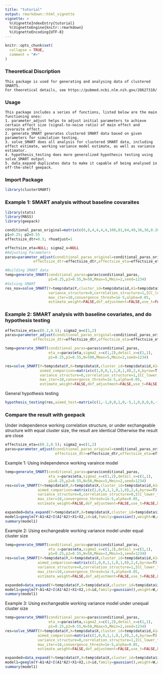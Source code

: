 ```yaml
---
title: "tutorial"
output: rmarkdown::html_vignette
vignette: >
  %\VignetteIndexEntry{tutorial}
  %\VignetteEngine{knitr::rmarkdown}
  %\VignetteEncoding{UTF-8}
---
```


```r
knitr::opts_chunk$set(
  collapse = TRUE,
  comment = "#>"
)
```

### Theoretical Discription  
    This package is used for generating and analysing data of clustered SMARTS.
    For theoretical details, see https://pubmed.ncbi.nlm.nih.gov/28627310/

### Usage
    This package includes a series of functions, listed below are the main functioning ones:
    1. parameter_adjust helps to adjust initial parameters to achieve certain effect size (signal-to-noise ratio) of main effect and covaraite effect.
    2. generate_SMART generates clustered SMART data based on given parameters for simulation testing.
    3. solve_SMART does all analysis for clustered SMART data, including effect estimate, working variance model estimate, as well as variance estimator.
    4. hypothesis_testing does more generalized hypothesis testing using solve_SMART output.
    5. data_expand duplicates data to make it capable of being analysed in off-the-shelf geepack.
    
### Import Package
```r
library(clusterSMART)
```

### Example 1: SMART analysis without baseline covaraites
```r
library(stats)
library(MASS)
library(geepack)

conditional_paras_original=matrix(c(6,8,4,4,4,4,100,81,64,49,36,36,0.20,0.18,0.16,0.14,0.12,0.10),6,3)
p1=0.25; p2=0.55
effectsize_dtr=0.5; rhoadjust=1

effectsize_eta=NULL; sigma2_x=NULL
#Adjusting Parameters
paras=parameter_adjust(conditional_paras_original=conditional_paras_original,p1=p1,p2=p2,aimed_comparison=c(1,0,0,1),
             effectsize_dtr=effectsize_dtr,effectsize_eta=effectsize_eta,rhoadjust[rhoadjust],sigma2_x=sigma2_x)

#Building SMART data
temp=generate_SMART(conditional_paras=paras$conditional_paras,
                    p1=0.25,p2=0.55,N=50,Mmax=5,Mmin=2,seed=1234)
#Solving SMART
res_nox=solve_SMART(Y=temp$data$Y,cluster_id=temp$data$id,A1=temp$data$A1,R=temp$data$R,A2=temp$data$A2,
                    variance_structure=0,correlation_structure=1,ICC_lower_thresh=0,
                    max_iter=10,convergence_thresh=1e-5,alpha=0.05,
                    estimate_weight=FALSE,dof_adjustment=FALSE,use_t=FALSE,bias_correction=FALSE,verbose=2)
```

### Example 2: SMART analysis with baseline covariates, and do hypothesis testing
```r
effectsize_eta=c(0.2,0.5); sigma2_x=c(1,2)
paras=parameter_adjust(conditional_paras_original=conditional_paras_original,p1=p1,p2=p2,aimed_comparison=c(1,0,0,1),
             effectsize_dtr=effectsize_dtr,effectsize_eta=effectsize_eta,rhoadjust[rhoadjust],sigma2_x=sigma2_x)

temp=generate_SMART(conditional_paras=paras$conditional_paras,
                    eta_x=paras$eta,sigma2_x=c(1,2),detail_x=c(1,1),
                    p1=0.25,p2=0.55,N=500,Mmax=5,Mmin=2,seed=1234)

res=solve_SMART(Y=temp$data$Y,X=temp$data$X,cluster_id=temp$data$id,A1=temp$data$A1,R=temp$data$R,A2=temp$data$A2,
                aimed_comparison=matrix(c(1,0,0,1,1,0,1,0),2,4,byrow=T),
                variance_structure=0,correlation_structure=1,ICC_lower_thresh=0,
                max_iter=10,convergence_thresh=1e-5,alpha=0.05,
                estimate_weight=FALSE,dof_adjustment=FALSE,use_t=FALSE,bias_correction=FALSE,verbose=3)
```

General hypothesis testing
```r
hypothesis_testing(res,aimed_test=matrix(c(1,-1,0,0,1,0,-5,1,0,0,0,0,-1,1),2,7,byrow=T),alpha=0.05,use_t=TRUE)
```

### Compare the result with geepack
Under independence working correlation structure, or under exchangeable structure with equal cluster size, the result are identical
Otherwise the result are close
```r
effectsize_eta=c(0.2,0.5); sigma2_x=c(1,2)
paras=parameter_adjust(conditional_paras_original=conditional_paras_original,p1=p1,p2=p2,aimed_comparison=c(1,0,0,1),
                       effectsize_dtr=effectsize_dtr,effectsize_eta=effectsize_eta,rhoadjust[rhoadjust],sigma2_x=sigma2_x)
```

Example 1: Using independence working varaince model
```r
temp=generate_SMART(conditional_paras=paras$conditional_paras,
                    eta_x=paras$eta,sigma2_x=c(1,2),detail_x=c(1,1),
                    p1=0.25,p2=0.55,N=50,Mmax=5,Mmin=2,seed=1234)
res=solve_SMART(Y=temp$data$Y,X=temp$data$X,cluster_id=temp$data$id,A1=temp$data$A1,R=temp$data$R,A2=temp$data$A2,
               aimed_comparison=matrix(c(1,0,0,1,1,0,1,0),2,4,byrow=T),
               variance_structure=0,correlation_structure=0,ICC_lower_thresh=0,
               max_iter=10,convergence_thresh=1e-5,alpha=0.05,
               estimate_weight=FALSE,dof_adjustment=FALSE,use_t=FALSE,bias_correction=FALSE,verbose=2)
```
```r
expanded=data_expand(Y=temp$data$Y,X=temp$data$X,cluster_id=temp$data$id,A1=temp$data$A1,R=temp$data$R,A2=temp$data$A2,seperate=FALSE)
model1=geeglm(Y~A1+A2+I(A1*A2)+X1+X2,id=id,family=gaussian(),weight=W,data=expanded$data,corstr="independence")
summary(model1)
```

Example 2: Using exchangeable working variance model under equal cluster size
```r
temp=generate_SMART(conditional_paras=paras$conditional_paras,
                    eta_x=paras$eta,sigma2_x=c(1,2),detail_x=c(1,1),
                    p1=0.25,p2=0.55,N=50,Mmax=3,Mmin=3,seed=1234)
res=solve_SMART(Y=temp$data$Y,X=temp$data$X,cluster_id=temp$data$id,A1=temp$data$A1,R=temp$data$R,A2=temp$data$A2,
               aimed_comparison=matrix(c(1,0,0,1,1,0,1,0),2,4,byrow=T),
               variance_structure=0,correlation_structure=1,ICC_lower_thresh=0,
               max_iter=10,convergence_thresh=1e-5,alpha=0.05,
               estimate_weight=FALSE,dof_adjustment=FALSE,use_t=FALSE,bias_correction=FALSE,verbose=2)
```
```r
expanded=data_expand(Y=temp$data$Y,X=temp$data$X,cluster_id=temp$data$id,A1=temp$data$A1,R=temp$data$R,A2=temp$data$A2,seperate=FALSE)
model1=geeglm(Y~A1+A2+I(A1*A2)+X1+X2,id=id,family=gaussian(),weight=W,data=expanded$data,corstr="userdefined",zcor=expanded$structure)
summary(model1)
```

Example 3: Using exchangeable working variance model under unequal cluster size
```r
temp=generate_SMART(conditional_paras=paras$conditional_paras,
                    eta_x=paras$eta,sigma2_x=c(1,2),detail_x=c(1,1),
                    p1=0.25,p2=0.55,N=50,Mmax=5,Mmin=2,seed=1234)
res=solve_SMART(Y=temp$data$Y,X=temp$data$X,cluster_id=temp$data$id,A1=temp$data$A1,R=temp$data$R,A2=temp$data$A2,
               aimed_comparison=matrix(c(1,0,0,1,1,0,1,0),2,4,byrow=T),
               variance_structure=0,correlation_structure=1,ICC_lower_thresh=0,
               max_iter=10,convergence_thresh=1e-5,alpha=0.05,
               estimate_weight=FALSE,dof_adjustment=FALSE,use_t=FALSE,bias_correction=FALSE,verbose=2)
```
```r
expanded=data_expand(Y=temp$data$Y,X=temp$data$X,cluster_id=temp$data$id,A1=temp$data$A1,R=temp$data$R,A2=temp$data$A2,seperate=TRUE)
model1=geeglm(Y~A1+A2+I(A1*A2)+X1+X2,id=id,family=gaussian(),weight=W,data=expanded$data,corstr="exchangeable")
summary(model1)
```

